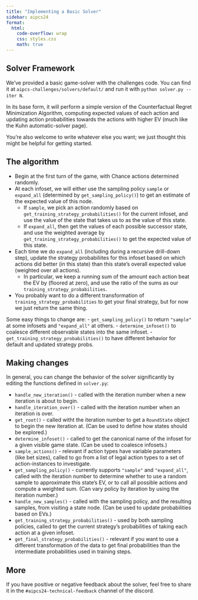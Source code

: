 ```yaml
---
title: "Implementing a Basic Solver"
sidebar: aipcs24
format:
  html:
    code-overflow: wrap
    css: styles.css
    math: true
---
```

## Solver Framework
We've provided a basic game-solver with the challenges code. You can find it at `aipcs-challenges/solvers/default/` and run it with `python solver.py --iter N`.

In its base form, it will perform a simple version of the Counterfactual Regret Minimization Algorithm, computing expected values of each action and updating action probabilities towards the actions with higher EV (much like the Kuhn automatic-solver page).

You're also welcome to write whatever else you want; we just thought this might be helpful for getting started.

## The algorithm
- Begin at the first turn of the game, with Chance actions determined randomly.
- At each infoset, we will either use the sampling policy `sample` or `expand_all` (determined by `get_sampling_policy()`) to get an estimate of the expected value of this node.
  - If `sample`, we pick an action randomly based on `get_training_strategy_probabilities()` for the current infoset, and use the value of the state that takes us to as the value of this state.
  - If `expand_all`, then get the values of each possible successor state, and use the weighted average by `get_training_strategy_probabilities()` to get the expected value of this state.
- Each time we do `expand_all` (including during a recursive drill-down step), update the strategy probabiliites for this infoset based on which actions did better (in this state) than this state's overall expected value (weighted over all actions).
  - In particular, we keep a running sum of the amount each action beat the EV by (floored at zero), and use the ratio of the sums as our `training_strategy_probabilities`.
- You probably want to do a different transformation of `training_strategy_probabilities` to get your final strategy, but for now we just return the same thing.

Some easy things to change are:
- `get_sampling_policy()` to return `"sample"` at some infosets and `"expand_all"` at others.
- `determine_infoset()` to coalesce different observable states into the same infoset.
- `get_training_strategy_probabilities()` to have different behavior for default and updated strategy probs.

## Making changes
In general, you can change the behavior of the solver significantly by editing the functions defined in `solver.py`:

- `handle_new_iteration()` - called with the iteration number when a new iteration is about to begin.
- `handle_iteration_over()` - called with the iteration number when an iteration is over.
- `get_root()` - called witht the iteration number to get a `RoundState` object to begin the new iteration at. (Can be used to define how states should be explored.)
- `determine_infoset()` - called to get the canonical name of the infoset for a given visible game state. (Can be used to coalesce infosets.)
- `sample_actions()` - relevant if action types have variable parameters (like bet sizes), called to go from a list of legal action types to a set of action-instances to investigate.
- `get_sampling_policy()` - currently supports `"sample"` and `"expand_all"`, called with the iteration number to determine whether to use a random sample to approximate this state's EV, or to call all possible actions and compute a weighted sum. (Can vary policy by iteration by using the iteration number.)
- `handle_new_samples()` - called with the sampling policy, and the resulting samples, from visiting a state node. (Can be used to update probabilities based on EVs.)
- `get_training_strategy_probabilities()` - used by both sampling policies, called to get the current strategy's probabilities of taking each action at a given infoset.
- `get_final_strategy_probabilities()` - relevant if you want to use a different transformation of the data to get final probabilities than the intermediate probabilities used in training steps.

## More

If you have positive or negative feedback about the solver, feel free to share it in the `#aipcs24-technical-feedback` channel of the discord.